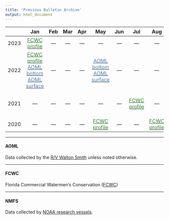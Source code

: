 ```yaml
---
title: 'Previous Bulletin Archive'
output: html_document
---
```

 
 
| | Jan | Feb | Mar | Apr | May | Jun | Jul | Aug | Sep | Oct | Nov | Dec |
|:---:|:---:|:---:|:---:|:---:|:---:|:---:|:---:|:---:|:---:|:---:|:---:|:---:|
| 2023 |[<span style="color: ForestGreen;">FCWC profile</span>](figures/FCWC/20230108_FCWC.png)|---|---|---|---|---|---|---|---|---|---|---|
| 2022 |[<span style="color: ForestGreen;">FCWC profile</span>](figures/FCWC/20220106_FCWC_annotated.pdf) [<span style="color: SteelBlue;">AOML bottom</span>](figures/AOML/WS22022_bottom.png) [<span style="color: SteelBlue;">AOML surface</span>](figures/AOML/WS22022_underway.png)|---|---|---|[<span style="color: SteelBlue;">AOML bottom</span>](figures/AOML/WS22141_bottom2.png) [<span style="color: SteelBlue;">AOML surface</span>](figures/AOML/WS22141_underway.png) |---|---|---|[<span style="color: black;">NMFS bottom</span>](figures/NOAA/20220913_noaa_plot.png) [<span style="color: black;">NMFS bottom</span>](figures/NOAA/20220924_noaa_plot.png)|[<span style="color: SteelBlue;">AOML bottom</span>](figures/AOML/WS22281_bottom.png)|---|[<span style="color: SteelBlue;">AOML bottom</span>](figures/AOML/WS22337_bottom.png)|
| 2021 |---|---|---|---|---|---|[<span style="color: ForestGreen;">FCWC profile</span>](figures/FCWC/20210719_FCWC_sampling.pdf)|---|[<span style="color: black;">NMFS bottom</span>](figures/NOAA/20210908_noaa_plot.png) [<span style="color: black;">NMFS bottom</span>](figures/NOAA/20210920_noaa_plot.png)|[<span style="color: ForestGreen;">FCWC profile</span>](figures/FCWC/20211016_FCWC_annotated.pdf)|[<span style="color: black;">NMFS bottom</span>](figures/NOAA/20211124_noaa_plot.png)|---|
| 2020 |---|---|---|---|[<span style="color: ForestGreen;">FCWC profile</span>](figures/FCWC/20200506_FCWC_profile.pdf)|---|---|[<span style="color: ForestGreen;">FCWC profile</span>](figures/FCWC/20200816_FCWC_update.pdf)|---|---|---|---|

-----

#### AOML

Data collected by the [R/V Walton Smith](https://www.earth.miami.edu/about-us/administration/marine-operations/f-g-walton-smith-vessel/index.html) unless noted otherwise.

-----

#### FCWC

Florida Commercial Watermen's Conservation ([FCWC](https://floridawatermen.org))

-----

#### NMFS

Data collected by [NOAA research vessels](https://www.omao.noaa.gov/find/fleet/ships).

